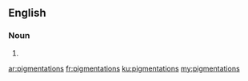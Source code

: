 ==English==

===Noun===
{{head|en}}

# {{plural of|pigmentation}}

[[ar:pigmentations]]
[[fr:pigmentations]]
[[ku:pigmentations]]
[[my:pigmentations]]